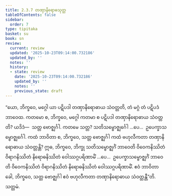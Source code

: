 ```yaml
---
title: 2.3.7 တဏှာနိရောဓသုတ္တ
tableOfContents: false
sidebar:
  order: 7
type: tipitaka
basket: su
book: sn
review:
  current: review
  updated: '2025-10-23T09:14:00.732186'
  updated_by: ''
  notes: ''
  history:
  - state: review
    date: '2025-10-23T09:14:00.732186'
    updated_by: ''
    notes: ''
    previous_state: draft
---
```



<ReviewStatus review={frontmatter.review} showDetails={true} />

<HypothesisAnnotation frontmatter={frontmatter} />

<DynamicBreadcrumb />

<Division number="208" book="sn" e="ch" v="18" p="308">

<Paragraph number="479" book="sn">
“ယော, ဘိက္ခဝေ, မဂ္ဂေါ ယာ ပဋိပဒါ တဏှာနိရောဓာယ သံဝတ္တတိ, တံ မဂ္ဂံ တံ ပဋိပဒံ ဘာဝေထ. ကတမော စ, ဘိက္ခဝေ, မဂ္ဂေါ ကတမာ စ ပဋိပဒါ တဏှာနိရောဓာယ သံဝတ္တတိ? ယဒိဒံ—  သတ္တ ဗောဇ္ဈင်္ဂါ. ကတမေ သတ္တ? သတိသမ္ဗောဇ္ဈင်္ဂေါ …ပေ…  ဥပေက္ခာသမ္ဗောဇ္ဈင်္ဂေါ. ကထံ ဘာဝိတာ စ, ဘိက္ခဝေ, သတ္တ ဗောဇ္ဈင်္ဂါ ကထံ ဗဟုလီကတာ တဏှာနိရောဓာယ သံဝတ္တန္တိ?
</Paragraph>

<Paragraph number="480" book="sn">
ဣဓ, ဘိက္ခဝေ, ဘိက္ခု သတိသမ္ဗောဇ္ဈင်္ဂံ ဘာဝေတိ ဝိဝေကနိဿိတံ ဝိရာဂနိဿိတံ နိရောဓနိဿိတံ ဝေါဿဂ္ဂပရိဏာမိံ …ပေ…  ဥပေက္ခာသမ္ဗောဇ္ဈင်္ဂံ ဘာဝေတိ ဝိဝေကနိဿိတံ ဝိရာဂနိဿိတံ နိရောဓနိဿိတံ ဝေါဿဂ္ဂပရိဏာမိံ. ဧဝံ ဘာဝိတာ ခေါ, ဘိက္ခဝေ, သတ္တ ဗောဇ္ဈင်္ဂါ ဧဝံ ဗဟုလီကတာ တဏှာနိရောဓာယ သံဝတ္တန္တီ”တိ.

</Paragraph>
</Division>

<Paragraph number="481" type="center" book="sn">
သတ္တမံ.
</Paragraph>